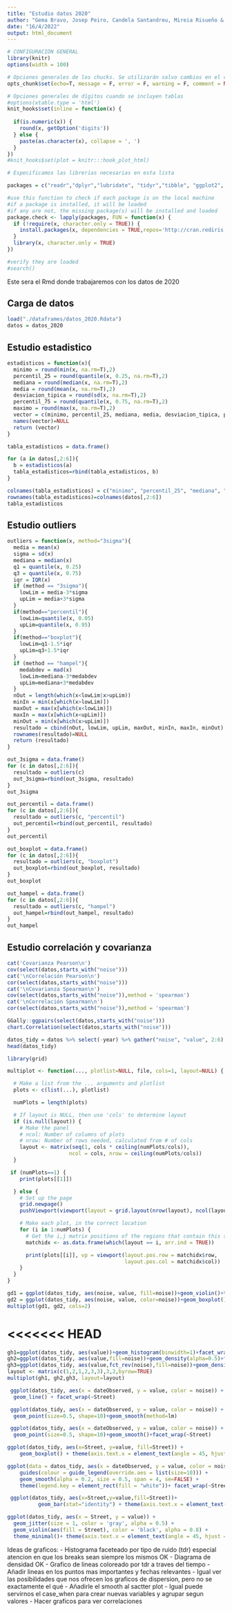 ```yaml
---
title: "Estudio datos 2020"
author: "Gema Bravo, Josep Peiro, Candela Santandreu, Mireia Risueño & Javier Montaner"
date: "16/4/2022"
output: html_document
---
```


```r

# CONFIGURACIÓN GENERAL
library(knitr)
options(width = 100)

# Opciones generales de los chucks. Se utilizarán salvo cambios en el chunk
opts_chunk$set(echo=T, message = F, error = F, warning = F, comment = NA, fig.align = 'center', dpi = 200, tidy = F, cache.path = '.cache/', fig.path = './figura/')

# Opciones generales de dígitos cuando se incluyen tablas
#options(xtable.type = 'html')
knit_hooks$set(inline = function(x) {
  
  if(is.numeric(x)) {
    round(x, getOption('digits'))
  } else {
    paste(as.character(x), collapse = ', ')
  }
})
#knit_hooks$set(plot = knitr:::hook_plot_html)
```

```r
# Especificamos las librerías necesarias en esta lista

packages = c("readr","dplyr","lubridate", "tidyr","tibble", "ggplot2", "purrr", "PerformanceAnalytics", "grid", "ggridges", "forcats")

#use this function to check if each package is on the local machine
#if a package is installed, it will be loaded
#if any are not, the missing package(s) will be installed and loaded
package.check <- lapply(packages, FUN = function(x) {
  if (!require(x, character.only = TRUE)) {
    install.packages(x, dependencies = TRUE,repos='http://cran.rediris.es')
  }
  library(x, character.only = TRUE)
})

#verify they are loaded
#search()

```

Este sera el Rmd donde trabajaremos con los datos de 2020

## Carga de datos
```r
load("./dataframes/datos_2020.Rdata")
datos = datos_2020
```

## Estudio estadistico
```r
estadisticos = function(x){
  minimo = round(min(x, na.rm=T),2)
  percentil_25 = round(quantile(x, 0.25, na.rm=T),2)
  mediana = round(median(x, na.rm=T),2)
  media = round(mean(x, na.rm=T),2)
  desviacion_tipica = round(sd(x, na.rm=T),2)
  percentil_75 = round(quantile(x, 0.75, na.rm=T),2)
  maximo = round(max(x, na.rm=T),2)
  vector = c(minimo, percentil_25, mediana, media, desviacion_tipica, percentil_75, maximo)
  names(vector)=NULL
  return (vector)
}
```

```r
tabla_estadisticos = data.frame()

for (a in datos[,2:6]){
  b = estadisticos(a)
  tabla_estadisticos=rbind(tabla_estadisticos, b)
}

colnames(tabla_estadisticos) = c("minimo", "percentil_25", "mediana", "media", "desviacion_tipica", "percentil_75", "maximo")
rownames(tabla_estadisticos)=colnames(datos[,2:6])
tabla_estadisticos
```

## Estudio outliers
```r
outliers = function(x, method="3sigma"){
  media = mean(x)
  sigma = sd(x)
  mediana = median(x)
  q1 = quantile(x, 0.25)
  q3 = quantile(x, 0.75)
  iqr = IQR(x)
  if (method == "3sigma"){
    lowLim = media-3*sigma
    upLim = media+3*sigma
  } 
  if(method=="percentil"){
    lowLim=quantile(x, 0.05)
    upLim=quantile(x, 0.95)
  }
  if(method=="boxplot"){
    lowLim=q1-1.5*iqr
    upLim=q3+1.5*iqr
  }
  if (method == "hampel"){
    medabdev = mad(x)
    lowLim=mediana-3*medabdev
    upLim=mediana+3*medabdev
  }
  nOut = length(which(x<lowLim|x>upLim))
  minIn = min(x[which(x>lowLim)])
  maxOut = max(x[which(x<lowLim)])
  maxIn = max(x[which(x<upLim)])
  minOut = min(x[which(x>upLim)])
  resultado = cbind(nOut, lowLim, upLim, maxOut, minIn, maxIn, minOut)
  rownames(resultado)=NULL
  return (resultado)
}
```


```r
out_3sigma = data.frame()
for (c in datos[,2:6]){
  resultado = outliers(c)
  out_3sigma=rbind(out_3sigma, resultado)
}
out_3sigma

out_percentil = data.frame()
for (c in datos[,2:6]){
  resultado = outliers(c, "percentil")
  out_percentil=rbind(out_percentil, resultado)
}
out_percentil

out_boxplot = data.frame()
for (c in datos[,2:6]){
  resultado = outliers(c, "boxplot")
  out_boxplot=rbind(out_boxplot, resultado)
}
out_boxplot

out_hampel = data.frame()
for (c in datos[,2:6]){
  resultado = outliers(c, "hampel")
  out_hampel=rbind(out_hampel, resultado)
}
out_hampel
```

## Estudio correlación y covarianza

```r

cat('Covarianza Pearson\n')
cov(select(datos,starts_with("noise")))
cat('\nCorrelación Pearson\n')
cor(select(datos,starts_with("noise")))
cat('\nCovarianza Spearman\n')
cov(select(datos,starts_with("noise")),method = 'spearman')
cat('\nCorrelación Spearman\n')
cor(select(datos,starts_with("noise")),method = 'spearman')

GGally::ggpairs(select(datos,starts_with("noise")))
chart.Correlation(select(datos,starts_with("noise")))
```

```r
datos_tidy = datos %>% select(-year) %>% gather("noise", "value", 2:6) %>% separate(noise, into=c("noise_column", "noise"), sep="_") %>% select(-noise_column) %>% mutate(noise=as.factor(noise), Street=as.factor(Street))
head(datos_tidy)
```

```r
library(grid)

multiplot <- function(..., plotlist=NULL, file, cols=1, layout=NULL) {

  # Make a list from the ... arguments and plotlist
  plots <- c(list(...), plotlist)

  numPlots = length(plots)

  # If layout is NULL, then use 'cols' to determine layout
  if (is.null(layout)) {
    # Make the panel
    # ncol: Number of columns of plots
    # nrow: Number of rows needed, calculated from # of cols
    layout <- matrix(seq(1, cols * ceiling(numPlots/cols)),
                    ncol = cols, nrow = ceiling(numPlots/cols))
  }

 if (numPlots==1) {
    print(plots[[1]])

  } else {
    # Set up the page
    grid.newpage()
    pushViewport(viewport(layout = grid.layout(nrow(layout), ncol(layout))))

    # Make each plot, in the correct location
    for (i in 1:numPlots) {
      # Get the i,j matrix positions of the regions that contain this subplot
      matchidx <- as.data.frame(which(layout == i, arr.ind = TRUE))

      print(plots[[i]], vp = viewport(layout.pos.row = matchidx$row,
                                      layout.pos.col = matchidx$col))
    }
  }
}
```

```r
gd1 = ggplot(datos_tidy, aes(noise, value, fill=noise))+geom_violin()+theme(axis.text.x = element_text(angle = 45, hjust = 1), legend.position="none")
gd2 = ggplot(datos_tidy, aes(noise, value, color=noise))+geom_boxplot()+theme(axis.text.x = element_text(angle = 45, hjust = 1), legend.position="none")
multiplot(gd1, gd2, cols=2)
```

<<<<<<< HEAD
=======
```r
gh1=ggplot(datos_tidy, aes(value))+geom_histogram(binwidth=1)+facet_wrap(~noise, nrow=5)
gh2=ggplot(datos_tidy, aes(value,fill=noise))+geom_density(alpha=0.5)+facet_wrap(~noise, nrow=5)+theme(legend.position = "none")
gh3=ggplot(datos_tidy, aes(value,fct_rev(noise),fill=noise))+geom_density_ridges(alpha=0.5)+theme(legend.position = "none")
layout <- matrix(c(1,2,1,2,3,3),3,2,byrow=TRUE)
multiplot(gh1, gh2,gh3, layout=layout)
```


```r
 ggplot(datos_tidy, aes(x = dateObserved, y = value, color = noise)) +
  geom_line() + facet_wrap(~Street)

```

```r
 ggplot(datos_tidy, aes(x = dateObserved, y = value, color = noise)) +
  geom_point(size=0.5, shape=10)+geom_smooth(method=lm)
```

```r
 ggplot(datos_tidy, aes(x = dateObserved, y = value, color = noise)) +
  geom_point(size=0.5, shape=10)+geom_smooth()+facet_wrap(~Street)
```

```r
ggplot(datos_tidy, aes(x=Street, y=value, fill=Street)) + 
    geom_boxplot() + theme(axis.text.x = element_text(angle = 45, hjust = 1))

```


```r
ggplot(data = datos_tidy, aes(x = dateObserved, y = value, color = noise)) +  
    guides(colour = guide_legend(override.aes = list(size=10))) +
    geom_smooth(alpha = 0.2, size = 0.5, span = 4, se=FALSE) + 
    theme(legend.key = element_rect(fill = "white"))+ facet_wrap(~Street)
```

```r
 ggplot(datos_tidy, aes(x=Street,y=value,fill=Street))+
          geom_bar(stat="identity") + theme(axis.text.x = element_text(angle = 45, hjust = 1))

```

```r
ggplot(datos_tidy, aes(x = Street, y = value)) + 
  geom_jitter(size = 1, color = 'gray', alpha = 0.5) +
  geom_violin(aes(fill = Street), color = 'black', alpha = 0.8) + 
  theme_minimal()+ theme(axis.text.x = element_text(angle = 45, hjust = 1))
```


    
Ideas de graficos:
- Histograma faceteado por tipo de ruido (tdr) especial atencion en que los breaks sean siempre los mismos OK
- Diagrama de densidad OK
- Grafico de lineas coloreado por tdr a traves del tiempo
- Añadir lineas en los puntos mas importantes y fechas relevantes
- Igual ver las posibilidades que nos ofrecen los graficos de dispersion, pero no se exactamente el qué
- Añadirle el smooth al sactter plot
- Igual puede servirnos el case_when para crear nuevas variables y agrupar segun valores
- Hacer graficos para ver correlaciones